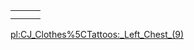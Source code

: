 {| border="1"
| {{Clothes|index=0|type=9|model=9crown|texture=9CROWN}}
| {{Clothes|index=1|type=9|model=9gun|texture=9GUN}}
| {{Clothes|index=2|type=9|model=9gun2|texture=9GUN2}}
|-
| {{Clothes|index=3|type=9|model=9homeboy|texture=9HOMBY}}
| {{Clothes|index=4|type=9|model=9bullet|texture=9BULLT}}
| {{Clothes|index=5|type=9|model=9rasta|texture=9RASTA}}
|}

[[/pl:CJ_Clothes%5CTattoos:_Left_Chest_(9).md|pl:CJ_Clothes%5CTattoos:_Left_Chest_(9)]]